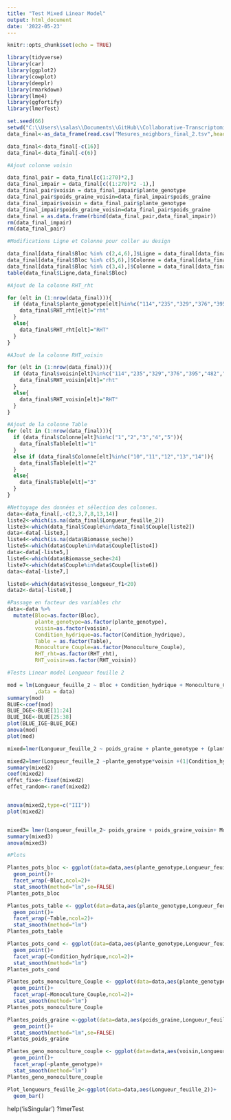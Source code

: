 ```yaml
---
title: "Test Mixed Linear Model"
output: html_document
date: '2022-05-23'
---
```


```r
knitr::opts_chunk$set(echo = TRUE)
```

```r
library(tidyverse)
library(car)
library(ggplot2)
library(cowplot)
library(deeplr)
library(rmarkdown)
library(lme4)
library(ggfortify)
library(lmerTest)
```

```r
set.seed(66)
setwd("C:\\Users\\salas\\Documents\\GitHub\\Collaborative-Transcriptomics")
data_final<-as_data_frame(read.csv("Mesures_neighbors_final_2.tsv",header=TRUE,sep="\t"))

data_final<-data_final[-c(16)] 
data_final<-data_final[-c(6)] 

#Ajout colonne voisin

data_final_pair = data_final[c(1:270)*2,]
data_final_impair = data_final[c((1:270)*2 -1),]
data_final_pair$voisin = data_final_impair$plante_genotype
data_final_pair$poids_graine_voisin=data_final_impair$poids_graine
data_final_impair$voisin = data_final_pair$plante_genotype
data_final_impair$poids_graine_voisin=data_final_pair$poids_graine
data_final = as.data.frame(rbind(data_final_pair,data_final_impair))
rm(data_final_impair)
rm(data_final_pair)

#Modifications Ligne et Colonne pour coller au design

data_final[data_final$Bloc %in% c(2,4,6),]$Ligne = data_final[data_final$Bloc %in% c(2,4,6),]$Ligne + 11
data_final[data_final$Bloc %in% c(5,6),]$Colonne = data_final[data_final$Bloc %in% c(5,6),]$Colonne + 18
data_final[data_final$Bloc %in% c(3,4),]$Colonne = data_final[data_final$Bloc %in% c(3,4),]$Colonne + 9
table(data_final$Ligne,data_final$Bloc)

#Ajout de la colonne RHT_rht

for (elt in (1:nrow(data_final))){
  if (data_final$plante_genotype[elt]%in%c("114","235","329","376","395","482","89")){
    data_final$RHT_rht[elt]="rht"
  }
  else{
    data_final$RHT_rht[elt]="RHT"
  }
}

#AJout de la colonne RHT_voisin

for (elt in (1:nrow(data_final))){
  if (data_final$voisin[elt]%in%c("114","235","329","376","395","482","89")){
    data_final$RHT_voisin[elt]="rht"
  }
  else{
    data_final$RHT_voisin[elt]="RHT"
  }
}

#Ajout de la colonne Table 
for (elt in (1:nrow(data_final))){
  if (data_final$Colonne[elt]%in%c("1","2","3","4","5")){
    data_final$Table[elt]="1"
  }
  else if (data_final$Colonne[elt]%in%c("10","11","12","13","14")){
    data_final$Table[elt]="2"
  }
  else{
    data_final$Table[elt]="3"
  }
}
```

```r
#Nettoyage des données et sélection des colonnes.
data<-data_final[,-c(2,3,7,8,13,14)]
liste2<-which(is.na(data_final$Longueur_feuille_2))
liste3<-which(data_final$Couple%in%data_final$Couple[liste2])
data<-data[-liste3,]
liste4<-which(is.na(data$Biomasse_seche))
liste5<-which(data$Couple%in%data$Couple[liste4])
data<-data[-liste5,]
liste6<-which(data$Biomasse_seche<24)
liste7<-which(data$Couple%in%data$Couple[liste6])
data<-data[-liste7,]

liste8<-which(data$vitesse_longueur_f1<20)
data2<-data[-liste8,]
```

```r
#Passage en facteur des variables chr
data<-data %>% 
  mutate(Bloc=as.factor(Bloc),
         plante_genotype=as.factor(plante_genotype),
         voisin=as.factor(voisin),
         Condition_hydrique=as.factor(Condition_hydrique),
         Table = as.factor(Table),
         Monoculture_Couple=as.factor(Monoculture_Couple),
         RHT_rht=as.factor(RHT_rht),
         RHT_voisin=as.factor(RHT_voisin))

```

```r

#Tests Linear model Longueur feuille 2 

mod = lm(Longueur_feuille_2 ~ Bloc + Condition_hydrique + Monoculture_Couple+  poids_graine + +poids_graine_voisin+plante_genotype+voisin
         ,data = data)
summary(mod)
BLUE<-coef(mod)
BLUE_DGE<-BLUE[11:24]
BLUE_IGE<-BLUE[25:38]
plot(BLUE_IGE~BLUE_DGE)
anova(mod)
plot(mod)

mixed=lmer(Longueur_feuille_2 ~ poids_graine + plante_genotype + (plante_genotype|Table)+(plante_genotype|Bloc),data=data)

mixed2=lmer(Longueur_feuille_2 ~plante_genotype*voisin +(1|Condition_hydrique/Bloc/Table)+(1|poids_graine),data=data)
summary(mixed2)
coef(mixed2)
effet_fixe<-fixef(mixed2)
effet_random<-ranef(mixed2)


anova(mixed2,type=c("III"))
plot(mixed2)


mixed3= lmer(Longueur_feuille_2~ poids_graine + poids_graine_voisin+ Monoculture_Couple + Bloc + Condition_hydrique + voisin + (1+voisin|plante_genotype),data=data)
summary(mixed3)
anova(mixed3)
```

```r
#Plots

Plantes_pots_bloc <- ggplot(data=data,aes(plante_genotype,Longueur_feuille_2,group=Bloc,color=Bloc))+
  geom_point()+
  facet_wrap(~Bloc,ncol=2)+
  stat_smooth(method="lm",se=FALSE)
Plantes_pots_bloc

Plantes_pots_table <- ggplot(data=data,aes(plante_genotype,Longueur_feuille_2,group=Table,color=Table))+
  geom_point()+
  facet_wrap(~Table,ncol=2)+
  stat_smooth(method="lm")
Plantes_pots_table

Plantes_pots_cond <- ggplot(data=data,aes(plante_genotype,Longueur_feuille_2,group=Condition_hydrique,color=Condition_hydrique))+
  geom_point()+
  facet_wrap(~Condition_hydrique,ncol=2)+
  stat_smooth(method="lm")
Plantes_pots_cond

Plantes_pots_monoculture_Couple <- ggplot(data=data,aes(plante_genotype,Longueur_feuille_2,,group=Monoculture_Couple,color=Monoculture_Couple))+
  geom_point()+
  facet_wrap(~Monoculture_Couple,ncol=2)+
  stat_smooth(method="lm")
Plantes_pots_monoculture_Couple

Plantes_poids_graine <-ggplot(data=data,aes(poids_graine,Longueur_feuille_2))+
  geom_point()+
  stat_smooth(method="lm",se=FALSE)
Plantes_poids_graine

Plantes_geno_monoculture_couple <- ggplot(data=data,aes(voisin,Longueur_feuille_2,group=plante_genotype,color=Monoculture_Couple))+
  geom_point()+
  facet_wrap(~plante_genotype)+
  stat_smooth(method="lm")
Plantes_geno_monoculture_couple

Plot_longueurs_feuille_2<-ggplot(data=data,aes(Longueur_feuille_2))+
  geom_bar()


```

help('isSingular')
?lmerTest

